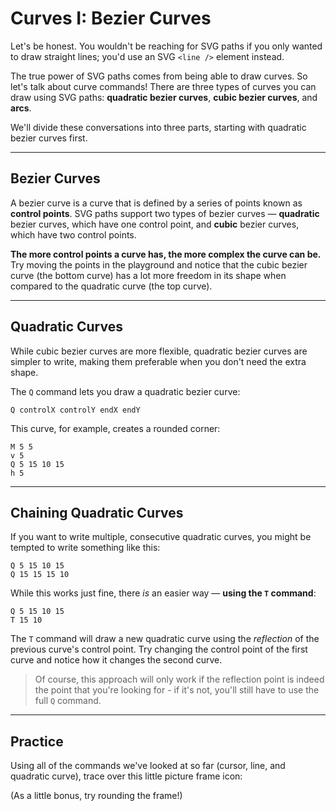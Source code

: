 # Curves I: Bezier Curves

Let's be honest. You wouldn't be reaching for SVG paths if you only wanted to draw straight lines; you'd use an SVG `<line />` element instead.

The true power of SVG paths comes from being able to draw curves. So let's talk about curve commands! There are three types of curves you can draw using SVG paths: **quadratic bezier curves**, **cubic bezier curves**, and **arcs**.

We'll divide these conversations into three parts, starting with quadratic bezier curves first.

---

## Bezier Curves

A bezier curve is a curve that is defined by a series of points known as **control points**. SVG paths support two types of bezier curves — **quadratic** bezier curves, which have one control point, and **cubic** bezier curves, which have two control points.

**The more control points a curve has, the more complex the curve can be.** Try moving the points in the playground and notice that the cubic bezier curve (the bottom curve) has a lot more freedom in its shape when compared to the quadratic curve (the top curve).

---

## Quadratic Curves

While cubic bezier curves are more flexible, quadratic bezier curves are simpler to write, making them preferable when you don't need the extra shape.

The `Q` command lets you draw a quadratic bezier curve:

```
Q controlX controlY endX endY
```

This curve, for example, creates a rounded corner:

```
M 5 5
v 5
Q 5 15 10 15
h 5
```

---

## Chaining Quadratic Curves

If you want to write multiple, consecutive quadratic curves, you might be tempted to write something like this:

```
Q 5 15 10 15
Q 15 15 15 10
```

While this works just fine, there _is_ an easier way — **using the `T` command**:

```
Q 5 15 10 15
T 15 10
```

The `T` command will draw a new quadratic curve using the _reflection_ of the previous curve's control point. Try changing the control point of the first curve and notice how it changes the second curve.

> Of course, this approach will only work if the reflection point is indeed the point that you're looking for - if it's not, you'll still have to use the full `Q` command.

---

## Practice

Using all of the commands we've looked at so far (cursor, line, and quadratic curve), trace over this little picture frame icon:

(As a little bonus, try rounding the frame!)
